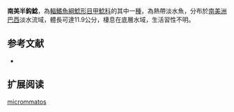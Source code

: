 {{Speciesbox
| name = 南美半鈎鯰
| image = 
| image_width = 250px
| image_caption = 
| status = NE
| status_system = IUCN3.1
| genus = Hemiancistrus
| species = micrommatos
| authority = Cardoso & Lucinda, 2003
| synonyms = 
}} 
'''南美半鈎鯰'''，為[[輻鰭魚綱|輻鰭魚綱]][[鯰形目|鯰形目]][[甲鯰科|甲鯰科]]的其中一[[種|種]]，為熱帶淡水魚，分布於[[南美洲|南美洲]][[巴西|巴西]]淡水流域，體長可達11.9公分，棲息在底層水域，生活習性不明。

==参考文献==
*{{FishBase_species|genus=Hemiancistrus|species=micrommatos|year=2014|month=11}}

== 扩展阅读 ==
{{refbegin}}
{{wikispecies-inline|Hemiancistrus micrommatos|南美半鈎鯰}}
{{refend}}
{{Taxonbar|from=Q9002568}}

[[Category:半鈎鯰屬|micrommatos]]